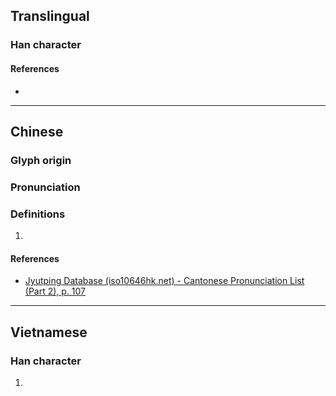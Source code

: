 {{character info/new}}
==Translingual==

===Han character===
{{Han char|rn=61|rad=心|as=06|sn=9|four=|canj=PIPM|ids=⿰忄式}}

====References====
* {{Han ref|kx=0384.270|dkj=10570|dj=0715.100|hdz=42293.120|uh=605C|ud=24668}}

----

==Chinese==
{{zh-forms}}

===Glyph origin===
{{Han etym}}

===Pronunciation===
{{zh-pron
|m=chì
|c=cik1,sik1
|mc=y
|oc=y
|cat=
}}

===Definitions===
{{zh-hanzi}}

# {{rfdef|zh}}

====References====
* [http://www.iso10646hk.net/jp/document/download.jsp Jyutping Database (iso10646hk.net) - Cantonese Pronunciation List (Part 2), p. 107]

----

==Vietnamese==

===Han character===
{{vi-readings|rs=心06|hanviet=thức}}

# {{defn|lang=vi|sort=心06}}